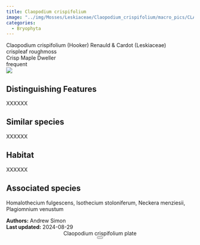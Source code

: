 ```yaml
---
title: Claopodium crispifolium
image: "../img/Mosses/Leskiaceae/Claopodium_crispifolium/macro_pics/CLAOCRI_DT_iNat_01.jpg"
categories:
  - Bryophyta
---
```


<div class="info-panel">
 <div class="info-top">
  <div class="taxon-scientific"><span class="taxon-name">Claopodium crispifolium</span> <span class="taxon-authority">(Hooker) Renauld &amp; Cardot</span> <span class="taxon-family">(Leskiaceae)</span></div>
  <div class="taxon-common">crispleaf roughmoss</div>
 </div>
 <div class="info-bottom">
  <div class="taxon-qnd">Crisp Maple Dweller</div>
  <div class="taxon-abundance">frequent</div>
 </div>
</div>
<div class="imerss-content-frame">
 <div class="imerss-image-header">
  <div class="imerss-image-holder imerss-column-left" data-toggle="tooltip" style="background-image: url(../img/Mosses/Leskiaceae/Claopodium_crispifolium/macro_pics/CLAOCRI_DT_iNat_01.jpg)" title="Daniel Tucker">
  </div>

  <div class="imerss-image-holder imerss-column-right" data-toggle="tooltip" style="background-image: url(../img/Mosses/Leskiaceae/Claopodium_crispifolium/macro_pics/CLAOCRI_AS_iNat_01.jpg)" title="Andrew Simon">
  </div>
 </div>
 <div class="imerss-content-lower">
  <div class="imerss-column-left">
  <div class="tab-microscope" data-micromodal-trigger="modal-plate">
  <img src="../img/bryo guide microscope.png"/>
  </div>

<h2>Distinguishing Features</h2>

XXXXXX

<h2>Similar species</h2>

XXXXXX

<h2>Habitat</h2>

XXXXXX

<h2>Associated species</h2>

Homalothecium fulgescens, Isothecium stoloniferum, Neckera menziesii, Plagiomnium venustum
</div>

<div class="imerss-column-right">

<div class="imerss-image-holder imerss-column-right" data-toggle="tooltip" style="background-image: url(../img/Mosses/Leskiaceae/Claopodium_crispifolium/macro_pics/CLAOCRI_JDR_iNat_01.jpg)" title="John Reynolds">
</div>

</div>

</div>
</div>

<div class="taxon-footer">
 <div class="taxon-authors"><b>Authors:</b> <span>Andrew Simon</span></div>
 <div class="taxon-update"><b>Last updated:</b> <span>2024-08-29</span></div>
</div>

<div class="modal micromodal-slide" id="modal-plate" aria-hidden="true">
 <div class="modal__overlay" tabindex="-1" data-micromodal-close>
  <div class="modal__container" role="dialog" aria-modal="true" aria-labelledby="modal-plate-title" >
   <header class="modal__header">
   <div class="modal__title" id="modal-plate-title">
  Claopodium crispifolium plate
   </div>
   <button class="modal__close" aria-label="Close" data-micromodal-close></button>
   </header>
  <div class="modal__content" id="modal-plate-content">
   <div class="imerss-image-holder" data-toggle="tooltip" style="background-image: url(../img/Mosses/Leskiaceae/Claopodium_crispifolium/plates/CLAOCRI_AS.jpg)" title="Andrew Simon">
  </div>
  </div>
  </div>
 </div>
</div>

<script src="../js/micromodal.min.js"></script>
<link href="../css/style-taxon.css" rel="stylesheet">
<link href="../css/micromodal.css" rel="stylesheet">

<script>
MicroModal.init();
</script>

